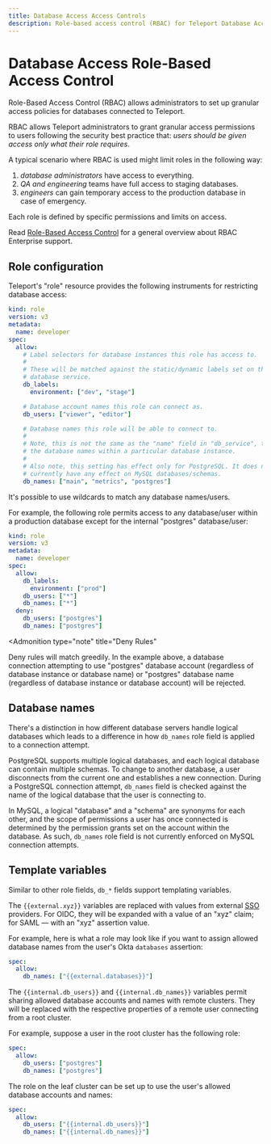 ```yaml
---
title: Database Access Access Controls
description: Role-based access control (RBAC) for Teleport Database Access
---
```


# Database Access Role-Based Access Control

Role-Based Access Control (RBAC) allows administrators to set up
granular access policies for databases connected to Teleport.

RBAC allows Teleport administrators to grant granular access permissions to users following the security best practice that: *users should be given access only what their role requires*.

A typical scenario where RBAC is used might limit roles in the following way: 

1. *database administrators* have access to everything.
2. *QA and engineering* teams have full access to staging databases.
3. *engineers* can gain temporary access to the production database in case of emergency.

Each role is defined by specific permissions and limits on access. 

Read [Role-Based Access Control](../access-controls/introduction.mdx) for a general overview about RBAC Enterprise support.

## Role configuration

Teleport's "role" resource provides the following instruments for restricting database access:

```yaml
kind: role
version: v3
metadata:
  name: developer
spec:
  allow:
    # Label selectors for database instances this role has access to.
    #
    # These will be matched against the static/dynamic labels set on the
    # database service.
    db_labels:
      environment: ["dev", "stage"]

    # Database account names this role can connect as.
    db_users: ["viewer", "editor"]

    # Database names this role will be able to connect to.
    #
    # Note, this is not the same as the "name" field in "db_service", this is
    # the database names within a particular database instance.
    #
    # Also note, this setting has effect only for PostgreSQL. It does not
    # currently have any effect on MySQL databases/schemas.
    db_names: ["main", "metrics", "postgres"]
```

It's possible to use wildcards to match any database names/users.

For example, the following role permits access to any database/user within a production database except for the internal "postgres" database/user:

```yaml
kind: role
version: v3
metadata:
  name: developer
spec:
  allow:
    db_labels:
      environment: ["prod"]
    db_users: ["*"]
    db_names: ["*"]
  deny:
    db_users: ["postgres"]
    db_names: ["postgres"]
```

<Admonition
  type="note"
  title="Deny Rules"
>
  Deny rules will match greedily. In the example above, a database connection attempting to use "postgres" database account (regardless of database instance or database name) or "postgres" database name (regardless of database instance or database account) will be rejected.
</Admonition>

## Database names

There's a distinction in how different database servers handle logical databases
which leads to a difference in how `db_names` role field is applied to a connection
attempt.

PostgreSQL supports multiple logical databases, and each logical database can
contain multiple schemas. To change to another database, a user disconnects from the current one and establishes a new connection. During a PostgreSQL connection attempt, `db_names` field is checked against the name
of the logical database that the user is connecting to.

In MySQL, a logical "database" and a "schema" are synonyms for each other, and the scope of permissions a user has once connected is determined by the permission grants set on the account within the database. As such, `db_names` role field
is not currently enforced on MySQL connection attempts.

## Template variables

Similar to other role fields, `db_*` fields support templating variables.

The `{{external.xyz}}` variables are replaced with values from external [SSO](../access-controls/single-sign-on/index.mdx)
providers. For OIDC, they will be expanded with a value of an "xyz" claim; for SAML — with an "xyz" assertion value.

For example, here is what a role may look like if you want to assign allowed database names from the user's Okta `databases` assertion:

```yaml
spec:
  allow:
    db_names: ["{{external.databases}}"]
```

The `{{internal.db_users}}` and `{{internal.db_names}}` variables permit sharing allowed database accounts and names with remote clusters. They will be replaced
with the respective properties of a remote user connecting from a root cluster.

For example, suppose a user in the root cluster has the following role:

```yaml
spec:
  allow:
    db_users: ["postgres"]
    db_names: ["postgres"]
```

The role on the leaf cluster can be set up to use the user's allowed database accounts and names:

```yaml
spec:
  allow:
    db_users: ["{{internal.db_users}}"]
    db_names: ["{{internal.db_names}}"]
```
